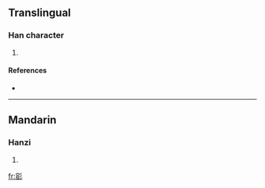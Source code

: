 ==Translingual==

===Han character===
{{Han char|rn=59|rad=彡|as=10|sn=13|four=|canj=十口竹竹竹 (JRHHH)}}

# {{defn|Han|sort=彡10}}

====References====
* {{Han ref|kx=0364.100|dkj=10010|dj=0683.160|hdz=20856.110|uh=5F6E|ud=24430}}

----

==Mandarin==

===Hanzi===
{{cmn-hanzi|pin=[[yǒng]] ([[yong3]])|wg=yung<sup>3</sup>}}

# {{defn|Mandarin|sort=彡10}}

[[fr:彮]]